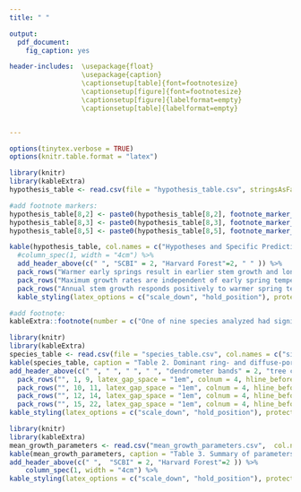 ```yaml
---
title: " "

output: 
  pdf_document:
    fig_caption: yes

header-includes:  \usepackage{float}
                  \usepackage{caption}
                  \captionsetup[table]{font=footnotesize}
                  \captionsetup[figure]{font=footnotesize}
                  \captionsetup[figure]{labelformat=empty}
                  \captionsetup[table]{labelformat=empty}


---
```


```r
options(tinytex.verbose = TRUE)
options(knitr.table.format = "latex")
```

```r
library(knitr)
library(kableExtra)
hypothesis_table <- read.csv(file = "hypothesis_table.csv", stringsAsFactors = FALSE, check.names = FALSE)

#add footnote markers:
hypothesis_table[8,2] <- paste0(hypothesis_table[8,2], footnote_marker_number(1)) 
hypothesis_table[8,3] <- paste0(hypothesis_table[8,3], footnote_marker_number(2)) 
hypothesis_table[8,5] <- paste0(hypothesis_table[8,5], footnote_marker_number(3)) 

kable(hypothesis_table, col.names = c("Hypotheses and Specific Predictions", "RP", "DP","RP", "DP", "Results"), caption = "Table 1. Table of hypotheses and associated specific predictions, whether each was supported ('yes'; signficant at p<0.05), rejected ('no'; opposite trend signficant at p<0.05), or found insigificant ('n.s.'; no significant correlation), and display items showing the results. 'RP' and 'DP' refer to ring- and diffuse- porous species, respectively.", format = "latex", booktabs = TRUE,  escape = F)%>%
  #column_spec(1, width = "4cm") %>%
  add_header_above(c(" ", "SCBI" = 2, "Harvard Forest"=2, " " )) %>%
  pack_rows("Warmer early springs result in earlier stem growth and longer growing seasons", 1, 5, latex_gap_space = "1em", colnum = 4, hline_before = FALSE) %>%
  pack_rows("Maximum growth rates are independent of early spring temperatures.", 6, 6, latex_gap_space = "1em", colnum = 4, hline_before = FALSE) %>%
  pack_rows("Annual stem growth responds positively to warmer spring temperatures.", 7, 8, latex_gap_space = "1em", colnum = 4, hline_before = FALSE) %>%
  kable_styling(latex_options = c("scale_down", "hold_position"), protect_latex = T) %>%

#add footnote: 
kableExtra::footnote(number = c("One of nine species analyzed had significant positive response to April $T_{max}$; one had significant negative response to March $T_{max}$", "One of two species analyzed had signficant positive response to April $T_{max}$, both had negative response to May $T_{max}$", "One of the two species was negatively correlated with April $T_{max}$, and the other positively correlated with May $T_{max}$."), footnote_as_chunk = FALSE, threeparttable=TRUE, escape = FALSE)
```

\newpage
```r
library(knitr)
library(kableExtra)
species_table <- read.csv(file = "species_table.csv", col.names = c("site", "xylem porosity","species", "species code", "n trees", "n tree-years", "n cores", "date range"),  stringsAsFactors = FALSE, check.names = FALSE)
kable(species_table, caption = "Table 2. Dominant ring- and diffuse-porous species at the Smithsonian Conservation Biology Institute (SCBI) and Harvard Forest, along with sample sizes analyzed here.",  format = "latex", booktabs = TRUE,  escape = F) %>%
add_header_above(c(" ", " ", " ", " ", "dendrometer bands" = 2, "tree cores"=2 )) %>%
  pack_rows("", 1, 9, latex_gap_space = "1em", colnum = 4, hline_before = FALSE) %>%
  pack_rows("", 10, 11, latex_gap_space = "1em", colnum = 4, hline_before = FALSE) %>%
  pack_rows("", 12, 14, latex_gap_space = "1em", colnum = 4, hline_before = FALSE) %>%
  pack_rows("", 15, 22, latex_gap_space = "1em", colnum = 4, hline_before = FALSE) %>%
kable_styling(latex_options = c("scale_down", "hold_position"), protect_latex = T) 
```

\newpage
```r
library(knitr)
library(kableExtra)
mean_growth_parameters <- read.csv("mean_growth_parameters.csv",  col.names = c("", "ring","diffuse","ring", "diffuse"), stringsAsFactors = FALSE, check.names = FALSE)
kable(mean_growth_parameters, caption = "Table 3. Summary of parameters describing the phenology and rate of growth for ring- and diffuse- porous species at SCBI and Harvard Forest. ",  format = "latex", booktabs = TRUE,  escape = F) %>%
add_header_above(c(" ",  "SCBI" = 2, "Harvard Forest"=2 )) %>%
    column_spec(1, width = "4cm") %>%
kable_styling(latex_options = c("scale_down", "hold_position"), protect_latex = T) 
```
